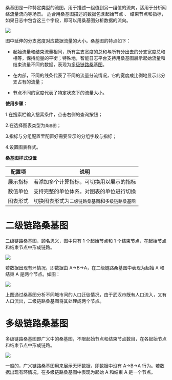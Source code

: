 桑基图是一种特定类型的流图，用于描述一组值到另一组值的流向，适用于分析网络流量流向等场景。
适合用桑基图描述的数据包含起始节点 、 结束节点和指标，如果日志中包含这三个字段，即可以用桑基图分析数据的流向。

![](https://pandora-kibana.qiniu.com/report/sankey_pattern2.png)

图中延伸的分支宽度对应数据流量的大小。桑基图的特点如下：

* 起始流量和结束流量相同，所有主支宽度的总和与所有分出去的分支宽度总和相等，保持能量的平衡；特殊地，智能日志平台支持用桑基图展示起始流量和结束流量不同的数据，表现为[多级链路桑基图](https://developer.qiniu.com/insight/manual/5884/the-sankey-diagram#2)。

* 在内部，不同的线条代表了不同的流量分流情况，它的宽度成比例地显示此分支占有的流量；

* 节点不同的宽度代表了特定状态下的流量大小。

**使用步骤：**

1.在搜索栏输入搜索条件，点击右侧的查询按钮；

2.在选择图表类型为`桑基图`；

3.指标与分组配置里配置好需要显示的分组字段与指标；

4.设置图表样式。

**桑基图样式设置**

|配置项|说明|
|:-:|:-:|
|展示指标|若添加多个计算指标，可切换用以展示的指标|
|数值单位|支持完整的单位体系，对图表的单位进行切换|
|图表形式|切换图表形式为`二级链路桑基图`和`多级链路桑基图`|

# 二级链路桑基图
二级链路桑基图，顾名思义，图中只有 1 个起始节点和 1 个结束节点，在起始节点和结束节点中形成链路。

![](https://pandora-kibana.qiniu.com/report/sankey_pattern2.png)

若数据出现有环情况，即数据由 A->B->A，在二级链路桑基图中表现为起始 A 和结束 A 是两个节点。如图：

![](https://pandora-kibana.qiniu.com/report/sankey_pattern2_spe.png)

上图通过桑基图分析不同城市间的人口迁徙情况，由于武汉市既有人口流入，又有人口流出，二级链路桑基图将其处理成两个节点。
# 多级链路桑基图
多级链路桑基图即广义中的桑基图，不限起始节点和结束节点数目，在各起始节点和结束节点中形成链路。

![](https://pandora-kibana.qiniu.com/report/sankey_multipattern.png)

一般的，广义链路桑基图用来展示无环数据，即数据中没有 A->B->A 行为。若数据出现有环情况，在多级链路桑基图中表现为起始 A 和结束 A 是一个节点。



